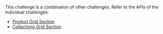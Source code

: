 This challenge is a combination of other challenges. Refer to the APIs of the individual challenges:

- [Product Grid Section](/projects/challenges/product-grid-section/assets)
- [Collections Grid Section](/projects/challenges/collections-grid-section/assets)
